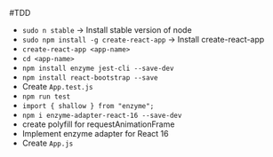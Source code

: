#TDD

- `sudo n stable` -> Install stable version of node
- `sudo npm install -g create-react-app` -> Install create-react-app
- `create-react-app <app-name>`
- `cd <app-name>`
- `npm install enzyme jest-cli --save-dev`
- `npm install react-bootstrap --save`
- Create `App.test.js`
- `npm run test`
- `import { shallow } from "enzyme";`
- `npm i enzyme-adapter-react-16 --save-dev`
- create polyfill for requestAnimationFrame
- Implement enzyme adapter for React 16
- Create `App.js`